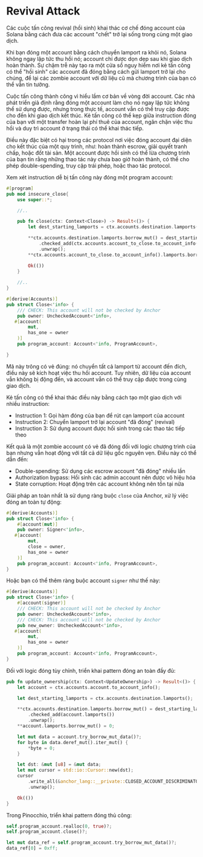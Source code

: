 
# Revival Attack

Các cuộc tấn công revival (hồi sinh) khai thác cơ chế đóng account của Solana bằng cách đưa các account "chết" trở lại sống trong cùng một giao dịch.

Khi bạn đóng một account bằng cách chuyển lamport ra khỏi nó, Solana không ngay lập tức thu hồi nó; account chỉ được dọn dẹp sau khi giao dịch hoàn thành. Sự chậm trễ này tạo ra một cửa sổ nguy hiểm nơi kẻ tấn công có thể "hồi sinh" các account đã đóng bằng cách gửi lamport trở lại cho chúng, để lại các zombie account với dữ liệu cũ mà chương trình của bạn có thể vẫn tin tưởng.

Cuộc tấn công thành công vì hiểu lầm cơ bản về vòng đời account. Các nhà phát triển giả định rằng đóng một account làm cho nó ngay lập tức không thể sử dụng được, nhưng trong thực tế, account vẫn có thể truy cập được cho đến khi giao dịch kết thúc. Kẻ tấn công có thể kẹp giữa instruction đóng của bạn với một transfer hoàn lại phí thuê của account, ngăn chặn việc thu hồi và duy trì account ở trạng thái có thể khai thác tiếp.

Điều này đặc biệt có hại trong các protocol nơi việc đóng account đại diện cho kết thúc của một quy trình, như: hoàn thành escrow, giải quyết tranh chấp, hoặc đốt tài sản. Một account được hồi sinh có thể lừa chương trình của bạn tin rằng những thao tác này chưa bao giờ hoàn thành, có thể cho phép double-spending, truy cập trái phép, hoặc thao tác protocol.

<ArticleSection name="Anchor" id="anchor" level="h2" />

Xem xét instruction dễ bị tấn công này đóng một program account:

```rust
#[program]
pub mod insecure_close{
    use super::*;

    //..

    pub fn close(ctx: Context<Close>) -> Result<()> {
        let dest_starting_lamports = ctx.accounts.destination.lamports();

        **ctx.accounts.destination.lamports.borrow_mut() = dest_starting_lamports
            .checked_add(ctx.accounts.account_to_close.to_account_info().lamports())
            .unwrap();
        **ctx.accounts.account_to_close.to_account_info().lamports.borrow_mut() = 0;

        Ok(())
    }
        
    //..
}

#[derive(Accounts)]
pub struct Close<'info> {
    /// CHECK: This account will not be checked by Anchor
    pub owner: UncheckedAccount<'info>,
   #[account(
        mut,
        has_one = owner
    )]
    pub program_account: Account<'info, ProgramAccount>,

}
```

Mã này trông có vẻ đúng: nó chuyển tất cả lamport từ account đến đích, điều này sẽ kích hoạt việc thu hồi account. Tuy nhiên, dữ liệu của account vẫn không bị động đến, và account vẫn có thể truy cập được trong cùng giao dịch.

Kẻ tấn công có thể khai thác điều này bằng cách tạo một giao dịch với nhiều instruction:
- Instruction 1: Gọi hàm đóng của bạn để rút cạn lamport của account
- Instruction 2: Chuyển lamport trở lại account "đã đóng" (revival)
- Instruction 3: Sử dụng account được hồi sinh trong các thao tác tiếp theo

Kết quả là một zombie account có vẻ đã đóng đối với logic chương trình của bạn nhưng vẫn hoạt động với tất cả dữ liệu gốc nguyên vẹn. Điều này có thể dẫn đến:
- Double-spending: Sử dụng các escrow account "đã đóng" nhiều lần
- Authorization bypass: Hồi sinh các admin account nên được vô hiệu hóa
- State corruption: Hoạt động trên các account không nên tồn tại nữa

Giải pháp an toàn nhất là sử dụng ràng buộc `close` của Anchor, xử lý việc đóng an toàn tự động:

```rust
#[derive(Accounts)]
pub struct Close<'info> {
    #[account(mut)]
    pub owner: Signer<'info>,
   #[account(
        mut,
        close = owner,
        has_one = owner
    )]
    pub program_account: Account<'info, ProgramAccount>,
}
```

Hoặc bạn có thể thêm ràng buộc account `signer` như thế này:

```rust
#[derive(Accounts)]
pub struct Close<'info> {
    #[account(signer)]
    /// CHECK: This account will not be checked by Anchor
    pub owner: UncheckedAccount<'info>,
    /// CHECK: This account will not be checked by Anchor
    pub new_owner: UncheckedAccount<'info>,
   #[account(
        mut,
        has_one = owner
    )]
    pub program_account: Account<'info, ProgramAccount>,
}
```

Đối với logic đóng tùy chỉnh, triển khai pattern đóng an toàn đầy đủ:

```rust
pub fn update_ownership(ctx: Context<UpdateOwnership>) -> Result<()> {
    let account = ctx.accounts.account.to_account_info();

    let dest_starting_lamports = ctx.accounts.destination.lamports();

    **ctx.accounts.destination.lamports.borrow_mut() = dest_starting_lamports
        .checked_add(account.lamports())
        .unwrap();
    **account.lamports.borrow_mut() = 0;

    let mut data = account.try_borrow_mut_data()?;
    for byte in data.deref_mut().iter_mut() {
        *byte = 0;
    }

    let dst: &mut [u8] = &mut data;
    let mut cursor = std::io::Cursor::new(dst);
    cursor
        .write_all(&anchor_lang::__private::CLOSED_ACCOUNT_DISCRIMINATOR)
        .unwrap();

    Ok(())
}
```

<ArticleSection name="Pinocchio" id="pinocchio" level="h2" />

Trong Pinocchio, triển khai pattern đóng thủ công:

```rust
self.program_account.realloc(0, true)?;
self.program_account.close()?;

let mut data_ref = self.program_account.try_borrow_mut_data()?;
data_ref[0] = 0xff;
```





